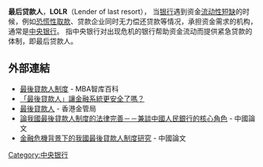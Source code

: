 {{公共财政}}
'''最后贷款人'''，'''LOLR'''（Lender of last resort），
当[[银行|银行]]遇到资金[[流动性短缺|流动性短缺]]的时候，例如[[恐慌性取款|恐慌性取款]]、贷款企业同时无力偿还贷款等情况，承担资金需求的机构，通常是[[中央银行|中央银行]]。
指中央银行对出现危机的银行帮助资金流动而提供紧急贷款的体制，即最后贷款人。

==外部連結==
*[https://wiki.mbalib.com/zh-tw/%E6%9C%80%E5%90%8E%E8%B4%B7%E6%AC%BE%E4%BA%BA%E5%88%B6%E5%BA%A6 最後貸款人制度] - MBA智库百科
*[https://kknews.cc/zh-tw/finance/p4rm9l2.html 「最後貸款人」讓金融系統更安全了嗎？]
*[https://www.hkma.gov.hk/media/gb_chi/publications-and-research/quarterly-bulletin/qb9908/sp03.pdf 最後貸款人] {{Wayback|url=https://www.hkma.gov.hk/media/gb_chi/publications-and-research/quarterly-bulletin/qb9908/sp03.pdf |date=20150608184907 }} - 香港金管局
*[http://lawdata.com.tw/tw/detail.aspx?no=251514 論我國最後貸款人制度的法律完善－－兼談中國人民銀行的核心角色] - 中國論文
*[http://lawdata.com.tw/tw/detail.aspx?no=68119 金融危機背景下的我國最後貸款人制度研究] - 中國論文

{{finance-stub}}

[[Category:中央银行|Category:中央银行]]